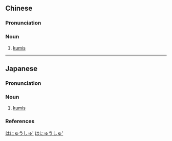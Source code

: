 {{also|马乳酒}}
==Chinese==
{{zh-forms|s=马乳酒}}

===Pronunciation===
{{zh-pron
|m=mǎrǔjiǔ
|cat=n
}}

===Noun===
{{zh-noun}}

# [[kumis]]

{{zh-cat|Alcoholic beverages}}
{{zh-cat|Milk}}

----

==Japanese==
{{wikipedia|lang=ja}}
{{ja-kanjitab|ば|にゅう|しゅ|yomi=o}}

===Pronunciation===
{{ja-pron|yomi=o|ばにゅうしゅ|acc=2|acc_ref=DJR}}

===Noun===
{{ja-noun|ばにゅうしゅ}}

# [[kumis]]

===References===
<references/>

[[Category:ja:Alcoholic beverages|はにゅうしゅ']]
[[Category:ja:Milk|はにゅうしゅ']]